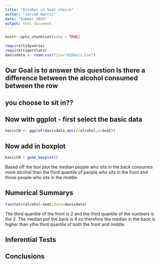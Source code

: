 ```yaml
---
title: "Alcohol vs Seat choice"
author: "Jarrod Harris"
date: "Summer 2025"
output: html_document
---
```


```r
knitr::opts_chunk$set(echo = TRUE)
```

```r
require(tidyverse)
require(tigerstats)
davisdata <- read.csv(file="UCDavis.csv")
```
## Our Goal is to answer this question Is there a difference between the alcohol consumed between the row
## you choose to sit in??

## Now with ggplot - first select the basic data

```r
basicCN <- ggplot(davisdata,aes(y=alcohol,x=Seat))
```
## Now add in boxplot

```r
basicCN + geom_boxplot()
```
  
Based off the box plot the median people who sits in the back consumes more alcohol than the third quantile of people who sits in the front and those people who sits in the middle.   
 

## Numerical Summarys 
```r
favstats(alcohol~Seat,data=davisdata)
```

The third quantile of the front is 2 and the third quantile of the numbers is the 3. The median pof the back is 4 so therefore the median in the back is higher than ythe third quantile of both the front and middle. 

## Inferential Tests

## Conclusions


